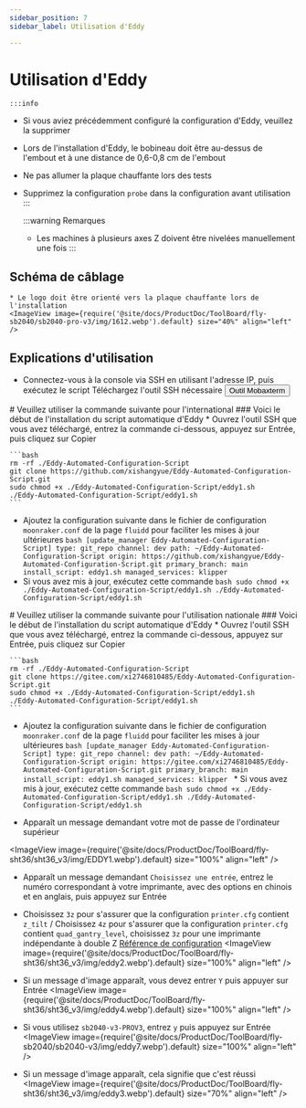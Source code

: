 ```yaml
---
sidebar_position: 7
sidebar_label: Utilisation d'Eddy

---
```



# Utilisation d'Eddy

    :::info
  * Si vous aviez précédemment configuré la configuration d'Eddy, veuillez la supprimer
  * Lors de l'installation d'Eddy, le bobineau doit être au-dessus de l'embout et à une distance de 0,6-0,8 cm de l'embout
  * Ne pas allumer la plaque chauffante lors des tests
  * Supprimez la configuration `probe` dans la configuration avant utilisation
    :::

    :::warning Remarques
    * Les machines à plusieurs axes Z doivent être nivelées manuellement une fois
    :::


## Schéma de câblage

    * Le logo doit être orienté vers la plaque chauffante lors de l'installation
    <ImageView image={require('@site/docs/ProductDoc/ToolBoard/fly-sb2040/sb2040-pro-v3/img/1612.webp').default} size="40%" align="left" />


## Explications d'utilisation
   * Connectez-vous à la console via SSH en utilisant l'adresse IP, puis exécutez le script
    Téléchargez l'outil SSH nécessaire <Button variant="contained" disableElevation component="a" rel="noopener" href="/docs/ResDownload/auxiliary_software/">Outil Mobaxterm</Button>


<Tabs>
  <TabItem value="eddy1" label="Utilisation internationale">
    # Veuillez utiliser la commande suivante pour l'international
    ### Voici le début de l'installation du script automatique d'Eddy
    * Ouvrez l'outil SSH que vous avez téléchargé, entrez la commande ci-dessous, appuyez sur Entrée, puis cliquez sur Copier
    
    ```bash
    rm -rf ./Eddy-Automated-Configuration-Script
    git clone https://github.com/xishangyue/Eddy-Automated-Configuration-Script.git
    sudo chmod +x ./Eddy-Automated-Configuration-Script/eddy1.sh
    ./Eddy-Automated-Configuration-Script/eddy1.sh
    ```
   * Ajoutez la configuration suivante dans le fichier de configuration `moonraker.conf` de la page `fluidd` pour faciliter les mises à jour ultérieures
    ```bash
    [update_manager Eddy-Automated-Configuration-Script]
    type: git_repo
    channel: dev
    path: ~/Eddy-Automated-Configuration-Script
    origin: https://github.com/xishangyue/Eddy-Automated-Configuration-Script.git
    primary_branch: main
    install_script: eddy1.sh
    managed_services: klipper
    ```
   * Si vous avez mis à jour, exécutez cette commande
    ```bash
    sudo chmod +x ./Eddy-Automated-Configuration-Script/eddy1.sh
    ./Eddy-Automated-Configuration-Script/eddy1.sh
    ```
</TabItem>

  <TabItem value="eddy2" label="Utilisation nationale">
# Veuillez utiliser la commande suivante pour l'utilisation nationale
### Voici le début de l'installation du script automatique d'Eddy
    * Ouvrez l'outil SSH que vous avez téléchargé, entrez la commande ci-dessous, appuyez sur Entrée, puis cliquez sur Copier
    
    ```bash
    rm -rf ./Eddy-Automated-Configuration-Script
    git clone https://gitee.com/xi2746810485/Eddy-Automated-Configuration-Script.git
    sudo chmod +x ./Eddy-Automated-Configuration-Script/eddy1.sh
    ./Eddy-Automated-Configuration-Script/eddy1.sh
    ```
   * Ajoutez la configuration suivante dans le fichier de configuration `moonraker.conf` de la page `fluidd` pour faciliter les mises à jour ultérieures
    ```bash
    [update_manager Eddy-Automated-Configuration-Script]
    type: git_repo
    channel: dev
    path: ~/Eddy-Automated-Configuration-Script
    origin: https://gitee.com/xi2746810485/Eddy-Automated-Configuration-Script.git
    primary_branch: main
    install_script: eddy1.sh
    managed_services: klipper
    ```
    * Si vous avez mis à jour, exécutez cette commande
    ```bash
    sudo chmod +x ./Eddy-Automated-Configuration-Script/eddy1.sh
    ./Eddy-Automated-Configuration-Script/eddy1.sh
    ```
  </TabItem>
</Tabs>


* Apparaît un message demandant votre mot de passe de l'ordinateur supérieur

<ImageView image={require('@site/docs/ProductDoc/ToolBoard/fly-sht36/sht36_v3/img/EDDY1.webp').default} size="100%" align="left" />

* Apparaît un message demandant `Choisissez une entrée`, entrez le numéro correspondant à votre imprimante, avec des options en chinois et en anglais, puis appuyez sur Entrée
* Choisissez `3z` pour s'assurer que la configuration `printer.cfg` contient `z_tilt` / Choisissez `4z` pour s'assurer que la configuration `printer.cfg` contient `quad_gantry_level`, choisissez `3z` pour une imprimante indépendante à double Z [Référence de configuration](https://mellow.klipper.cn/docs/category/klipper-%E5%8F%82%E8%80%83%E9%85%8D%E7%BD%AE)
<ImageView image={require('@site/docs/ProductDoc/ToolBoard/fly-sht36/sht36_v3/img/eddy2.webp').default} size="100%" align="left" />

* Si un message d'image apparaît, vous devez entrer `Y` puis appuyer sur Entrée
<ImageView image={require('@site/docs/ProductDoc/ToolBoard/fly-sht36/sht36_v3/img/eddy4.webp').default} size="100%" align="left" />

* Si vous utilisez `sb2040-v3-PROV3`, entrez `y` puis appuyez sur Entrée
<ImageView image={require('@site/docs/ProductDoc/ToolBoard/fly-sb2040/sb2040-v3/img/eddy7.webp').default} size="100%" align="left" />

* Si un message d'image apparaît, cela signifie que c'est réussi
<ImageView image={require('@site/docs/ProductDoc/ToolBoard/fly-sht36/sht36_v3/img/eddy3.webp').default} size="70%" align="left" />

<LDC1612 />
